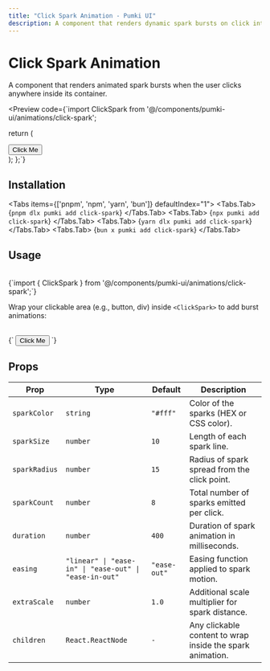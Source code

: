 ```yaml
---
title: "Click Spark Animation - Pumki UI"
description: A component that renders dynamic spark bursts on click interactions.
---
```



# Click Spark Animation

A component that renders animated spark bursts when the user clicks anywhere inside its container.

<Preview
  code={`import ClickSpark from '@/components/pumki-ui/animations/click-spark';

  return (
    <div className="relative w-full h-[400px] bg-black flex items-center justify-center text-white">
        <ClickSpark sparkColor="#ff3366" sparkSize={12} sparkRadius={20} sparkCount={10} duration={500}>
            <div className='flex items-center justify-center h-full'>
                <button className="px-6 py-3 bg-pink-600 rounded-lg hover:bg-pink-500 transition">
                    Click Me
                </button>
            </div>
        </ClickSpark>
    </div>
  );
};`}
>
  <ClickSparkDemo />
</Preview>

## Installation

<Tabs items={['pnpm', 'npm', 'yarn', 'bun']} defaultIndex="1">
  <Tabs.Tab>
    <CodeBlock language="bash">
      {`pnpm dlx pumki add click-spark`}
    </CodeBlock>
  </Tabs.Tab>
  <Tabs.Tab>
    <CodeBlock language="bash">
      {`npx pumki add click-spark`}
    </CodeBlock>
  </Tabs.Tab>
  <Tabs.Tab>
    <CodeBlock language="bash">
      {`yarn dlx pumki add click-spark`}
    </CodeBlock>
  </Tabs.Tab>
  <Tabs.Tab>
    <CodeBlock language="bash">
      {`bun x pumki add click-spark`}
    </CodeBlock>
  </Tabs.Tab>
</Tabs>

## Usage

<br />

<CodeBlock language="typescript">
{`import { ClickSpark } from '@/components/pumki-ui/animations/click-spark';`}
</CodeBlock>

Wrap your clickable area (e.g., button, div) inside `<ClickSpark>` to add burst animations:

<br />

<CodeBlock language="typescript">
{`<ClickSpark sparkColor="#ff3366" sparkSize={12} sparkRadius={20} sparkCount={10} duration={500}>
    <button>Click Me</button>
</ClickSpark>`}
</CodeBlock>

## Props


<PumkiTableStyles />

<PumkiTable>
  <table className="pumki-table">
    <thead>
      <tr>
        <th>Prop</th>
        <th>Type</th>
        <th>Default</th>
        <th>Description</th>
      </tr>
    </thead>
    <tbody>
      <tr>
        <td><code>sparkColor</code></td>
        <td><code>string</code></td>
        <td><code>"#fff"</code></td>
        <td>Color of the sparks (HEX or CSS color).</td>
      </tr>
      <tr>
        <td><code>sparkSize</code></td>
        <td><code>number</code></td>
        <td><code>10</code></td>
        <td>Length of each spark line.</td>
      </tr>
      <tr>
        <td><code>sparkRadius</code></td>
        <td><code>number</code></td>
        <td><code>15</code></td>
        <td>Radius of spark spread from the click point.</td>
      </tr>
      <tr>
        <td><code>sparkCount</code></td>
        <td><code>number</code></td>
        <td><code>8</code></td>
        <td>Total number of sparks emitted per click.</td>
      </tr>
      <tr>
        <td><code>duration</code></td>
        <td><code>number</code></td>
        <td><code>400</code></td>
        <td>Duration of spark animation in milliseconds.</td>
      </tr>
      <tr>
        <td><code>easing</code></td>
        <td><code>"linear" | "ease-in" | "ease-out" | "ease-in-out"</code></td>
        <td><code>"ease-out"</code></td>
        <td>Easing function applied to spark motion.</td>
      </tr>
      <tr>
        <td><code>extraScale</code></td>
        <td><code>number</code></td>
        <td><code>1.0</code></td>
        <td>Additional scale multiplier for spark distance.</td>
      </tr>
      <tr>
        <td><code>children</code></td>
        <td><code>React.ReactNode</code></td>
        <td><code>-</code></td>
        <td>Any clickable content to wrap inside the spark animation.</td>
      </tr>
    </tbody>
  </table>
</PumkiTable>

